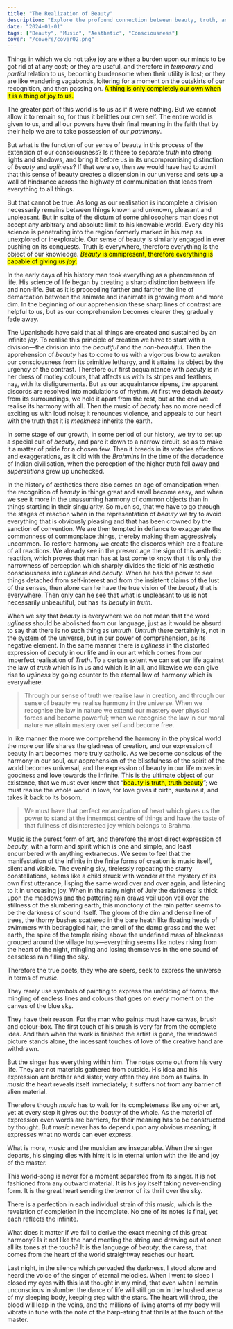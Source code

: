```yaml
---
title: "The Realization of Beauty"
description: "Explore the profound connection between beauty, truth, and joy, emphasizing how music embodies pure expression and unites us with the essence of existence."
date: "2024-01-01"
tags: ["Beauty", "Music", "Aesthetic", "Consciousness"]
cover: "/covers/cover02.png"
---
```


Things in which we do not take joy are either a burden upon our minds to be got rid of at any cost; or they are useful, and therefore in *temporary* and *partial* relation to us, becoming burdensome when their utility is lost; or they are like wandering vagabonds, loitering for a moment on the outskirts of our recognition, and then passing on. <mark>A thing is only completely our own when it is a thing of joy to us.</mark>

The greater part of this world is to us as if it were nothing. But we cannot allow it to remain so, for thus it belittles our own self. The entire world is given to us, and all our powers have their final meaning in the faith that by their help we are to take possession of our *patrimony*.

But what is the function of our sense of beauty in this process of the extension of our consciousness? Is it there to separate *truth* into strong lights and shadows, and bring it before us in its uncompromising distinction of *beauty* and *ugliness*? If that were so, then we would have had to admit that this sense of beauty creates a dissension in our universe and sets up a wall of hindrance across the highway of communication that leads from everything to all things.

But that cannot be true. As long as our realisation is incomplete a division necessarily remains between things known and unknown, pleasant and unpleasant. But in spite of the dictum of some philosophers man does not accept any arbitrary and absolute limit to his knowable world. Every day his science is penetrating into the region formerly marked in his map as unexplored or inexplorable. Our sense of beauty is similarly engaged in ever pushing on its conquests. Truth is everywhere, therefore everything is the object of our knowledge. <mark>*Beauty* is omnipresent, therefore everything is capable of giving us *joy*.</mark>

In the early days of his history man took everything as a phenomenon of life. His science of life began by creating a sharp distinction between life and non-life. But as it is proceeding farther and farther the line of demarcation between the animate and inanimate is growing more and more dim. In the beginning of our apprehension these sharp lines of contrast are helpful to us, but as our comprehension becomes clearer they gradually fade away.

The Upanishads have said that all things are created and sustained by an infinite *joy*. To realise this principle of creation we have to start with a division—the division into the *beautiful* and the *non-beautiful*. Then the apprehension of *beauty* has to come to us with a vigorous blow to awaken our consciousness from its primitive lethargy, and it attains its object by the urgency of the contrast. Therefore our first acquaintance with *beauty* is in her dress of motley colours, that affects us with its stripes and feathers, nay, with its disfigurements. But as our acquaintance ripens, the apparent discords are resolved into modulations of rhythm. At first we detach *beauty* from its surroundings, we hold it apart from the rest, but at the end we realise its harmony with all. Then the music of *beauty* has no more need of exciting us with loud noise; it renounces violence, and appeals to our heart with the truth that it is *meekness* inherits the earth.

In some stage of our growth, in some period of our history, we try to set up a special cult of *beauty*, and pare it down to a narrow circuit, so as to make it a matter of pride for a chosen few. Then it breeds in its votaries affections and exaggerations, as it did with the *Brahmins* in the time of the decadence of Indian civilisation, when the perception of the higher *truth* fell away and *superstitions* grew up unchecked.

In the history of æsthetics there also comes an age of emancipation when the recognition of *beauty* in things great and small become easy, and when we see it more in the unassuming harmony of common objects than in things startling in their singularity. So much so, that we have to go through the stages of reaction when in the representation of *beauty* we try to avoid everything that is obviously pleasing and that has been crowned by the sanction of convention. We are then tempted in defiance to exaggerate the commonness of commonplace things, thereby making them aggressively uncommon. To restore harmony we create the discords which are a feature of all reactions. We already see in the present age the sign of this æsthetic reaction, which proves that man has at last come to know that it is only the narrowness of perception which sharply divides the field of his æsthetic consciousness into *ugliness* and *beauty*. When he has the power to see things detached from self-interest and from the insistent claims of the lust of the senses, then alone can he have the true vision of the *beauty* that is everywhere. Then only can he see that what is unpleasant to us is not necessarily unbeautiful, but has its *beauty* in *truth*.

When we say that *beauty* is everywhere we do not mean that the word *ugliness* should be abolished from our language, just as it would be absurd to say that there is no such thing as *untruth*. *Untruth* there certainly is, not in the system of the universe, but in our power of comprehension, as its negative element. In the same manner there is *ugliness* in the distorted expression of *beauty* in our life and in our art which comes from our imperfect realisation of *Truth*. To a certain extent we can set our life against the law of *truth* which is in us and which is in all, and likewise we can give rise to *ugliness* by going counter to the eternal law of harmony which is everywhere.

> Through our sense of truth we realise law in creation, and through our sense of beauty we realise harmony in the universe. When we recognise the law in nature we extend our mastery over physical forces and become powerful; when we recognise the law in our moral nature we attain mastery over self and become free. 

In like manner the more we comprehend the harmony in the physical world the more our life shares the gladness of creation, and our expression of beauty in art becomes more truly catholic. As we become conscious of the harmony in our soul, our apprehension of the blissfulness of the spirit of the world becomes universal, and the expression of beauty in our life moves in goodness and love towards the infinite. This is the ultimate object of our existence, that we must ever know that “<mark>beauty is truth, truth beauty</mark>”; we must realise the whole world in love, for love gives it birth, sustains it, and takes it back to its bosom. 

> We must have that perfect emancipation of heart which gives us the power to stand at the innermost centre of things and have the taste of that fullness of disinterested joy which belongs to Brahma.

Music is the purest form of art, and therefore the most direct expression of *beauty*, with a form and spirit which is one and simple, and least encumbered with anything extraneous. We seem to feel that the manifestation of the infinite in the finite forms of creation is music itself, silent and visible. The evening sky, tirelessly repeating the starry constellations, seems like a child struck with wonder at the mystery of its own first utterance, lisping the same word over and over again, and listening to it in unceasing joy. When in the rainy night of July the darkness is thick upon the meadows and the pattering rain draws veil upon veil over the stillness of the slumbering earth, this monotony of the rain patter seems to be the darkness of sound itself. The gloom of the dim and dense line of trees, the thorny bushes scattered in the bare heath like floating heads of swimmers with bedraggled hair, the smell of the damp grass and the wet earth, the spire of the temple rising above the undefined mass of blackness grouped around the village huts—everything seems like notes rising from the heart of the night, mingling and losing themselves in the one sound of ceaseless rain filling the sky.

Therefore the true poets, they who are seers, seek to express the universe in terms of *music*.

They rarely use symbols of painting to express the unfolding of forms, the mingling of endless lines and colours that goes on every moment on the canvas of the blue sky.

They have their reason. For the man who paints must have canvas, brush and colour-box. The first touch of his brush is very far from the complete idea. And then when the work is finished the artist is gone, the windowed picture stands alone, the incessant touches of love of the creative hand are withdrawn.

But the singer has everything within him. The notes come out from his very life. They are not materials gathered from outside. His idea and his expression are brother and sister; very often they are born as twins. In *music* the heart reveals itself immediately; it suffers not from any barrier of alien material.

Therefore though *music* has to wait for its completeness like any other art, yet at every step it gives out the *beauty* of the whole. As the material of expression even words are barriers, for their meaning has to be constructed by thought. But *music* never has to depend upon any obvious meaning; it expresses what no words can ever express.

What is more, *music* and the musician are inseparable. When the singer departs, his singing dies with him; it is in eternal union with the life and joy of the master.

This world-song is never for a moment separated from its singer. It is not fashioned from any outward material. It is his joy itself taking never-ending form. It is the great heart sending the tremor of its thrill over the sky.

There is a perfection in each individual strain of this *music*, which is the revelation of completion in the incomplete. No one of its notes is final, yet each reflects the infinite.

What does it matter if we fail to derive the exact meaning of this great harmony? Is it not like the hand meeting the string and drawing out at once all its tones at the touch? It is the language of *beauty*, the caress, that comes from the heart of the world straightway reaches our heart.

Last night, in the silence which pervaded the darkness, I stood alone and heard the voice of the singer of eternal melodies. When I went to sleep I closed my eyes with this last thought in my mind, that even when I remain unconscious in slumber the dance of life will still go on in the hushed arena of my sleeping body, keeping step with the stars. The heart will throb, the blood will leap in the veins, and the millions of living atoms of my body will vibrate in tune with the note of the harp-string that thrills at the touch of the master.